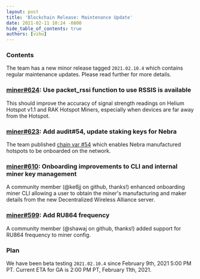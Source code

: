 ```yaml
---
layout: post
title: 'Blockchain Release: Maintenance Update'
date: 2021-02-11 10:24 -0800
hide_table_of_contents: true
authors: [vihu]
---
```


### Contents

The team has a new minor release tagged `2021.02.10.4` which contains regular maintenance updates.
Please read further for more details.

<!--truncate-->

### [miner#624](https://github.com/helium/miner/pull/624): Use packet_rssi function to use RSSIS is available

This should improve the accuracy of signal strength readings on Helium Hotspot v1.1 and RAK Hotspot
Miners, especially when devices are far away from the Hotspot.

### [miner#623](https://github.com/helium/miner/pull/623): Add audit#54, update staking keys for Nebra

The team published
[chain var #54](https://explorer.helium.com/txns/SBFYWKHakxZPOTg7fAlx5GMLyWD3ceDbGlMuN8PkmaU) which
enables Nebra manufactured hotspots to be onboarded on the network.

### [miner#610](https://github.com/helium/miner/pull/610): Onboarding improvements to CLI and internal miner key management

A community member (@ke6jj on github, thanks!) enhanced onboarding miner CLI allowing a user to
obtain the miner's manufacturing and maker details from the new Decentralized Wireless Alliance
server.

### [miner#599](https://github.com/helium/miner/pull/599): Add RU864 frequency

A community member (@shawaj on github, thanks!) added support for RU864 frequency to miner config.

### Plan

We have been beta testing `2021.02.10.4` since February 9th, 2021 5:00 PM PT. Current ETA for GA is
2:00 PM PT, February 11th, 2021.
